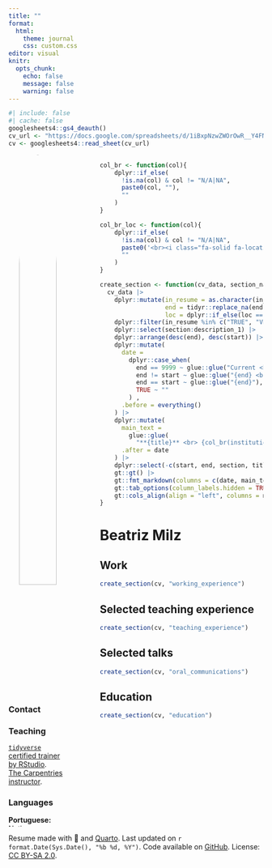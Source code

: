 ```yaml
---
title: ""
format: 
  html:
    theme: journal
    css: custom.css
editor: visual
knitr:
  opts_chunk: 
    echo: false
    message: false
    warning: false
---
```


```r
#| include: false
#| cache: false
googlesheets4::gs4_deauth()
cv_url <- "https://docs.google.com/spreadsheets/d/1iBxpNzwZWOrOwR__Y4FNDQ_3tpw-0trS0PVigsS4z6w/edit?usp=sharing"
cv <- googlesheets4::read_sheet(cv_url)
```

<!-- Sidebar -->

::: columns
::: {.column .aside width="25%"}
<center><a href='https://beamilz.com' target='_blank'> ![](https://avatars.githubusercontent.com/u/42153618?v=4){width="80%" style="border-radius: 50%;"}</center>

</a>

### Contact

<center><span style="font-size: 1.5em;"> <a href='https://beamilz.com' target='_blank'><i class="fa fa-home"></i></a> <a href='https://github.com/beatrizmilz' target='_blank'><i class="fa-brands fa-github"></i></a> <a href='mailto:milz.bea@gmail.com'><i class="fa fa-envelope"></i></a> <a href='https://twitter.com/BeaMilz' target='_blank'><i class="fa-brands fa-twitter"></i></a> <a href='https://discourse.curso-r.com/u/beatrizmilz/summary' target='_blank'><i class="fab fa-discourse"></i></a></center>

</span>

<!-- Hi! I'm a co-organizer of [R-Ladies São Paulo](https://www.instagram.com/rladiessaopaulo/) since 2018, and I have taught in several meetups and workshops. All the slides are available here: [beamilz.com/talks/](https://beamilz.com/talks/). I'm also a co-organizer of [satRday São Paulo](https://saopaulo2019.satrdays.org/) and [LatinR](https://latin-r.com/). -->

### Teaching

<i class="fas fa-chalkboard-teacher"></i> [`tidyverse` certified trainer by RStudio](https://education.rstudio.com/trainers/people/milz+beatriz/). <br> <i class="fas fa-chalkboard-teacher"></i> [The Carpentries instructor](https://carpentries.org/).

### Languages

**Portuguese:** Native <br> **English:** Proficient <br> **Spanish:** Proficient

### Grants

<i class="far fa-star"></i> [rstudio::conf() 2022](https://www.rstudio.com/conference/) - Diversity Scholarship.

<i class="far fa-star"></i> [FAPESP](https://fapesp.br/). Doctorate Scholarship - 2019-2021.

<i class="far fa-star"></i> [useR! 2019](https://user2019.r-project.org/). Diversity Scholarship - Travel and Conference.

<i class="far fa-star"></i> [LatinR 2019](https://latin-r.com/) - Travel and Conference.

### Software review

<i class="fas fa-box-open"></i> [R OpenSci](https://ropensci.org/): [reviews available here](https://github.com/beatrizmilz/ropensci_reviews#ropensci-reviews).

<br><br>

### Software

<i class="fas fa-box-open"></i> [Package {dados} - Available on CRAN](https://cienciadedatos.github.io/dados/) - Co-Author.

<i class="fas fa-box-open"></i> [Package {mananciais}](https://beatrizmilz.github.io/mananciais/) - Author, maintainer.

### Programming skills

<i class="fab fa-r-project"></i> `R` <br> <i class="fa fa-area-chart" aria-hidden="true"></i> `tidyverse` <br> <i class="fab fa-markdown"></i> `RMarkdown / Quarto` <br> <i class="fas fa-code-branch"></i> `Git` <br> <i class="fab fa-github"></i> `GitHub` <br> <i class="fab fa-markdown"></i> `Markdown` <br> <i class="fab fa-html5"></i> `HTML` <br> <i class="fab fa-css3-alt"></i> `CSS` <br>
:::

::: {.column width="5%"}
:::

::: {.column width="70%"}
<!-- Functions -->

```r
col_br <- function(col){
    dplyr::if_else(
      !is.na(col) & col != "N/A|NA", 
      paste0(col, ""),
      ""
    )
}

col_br_loc <- function(col){
    dplyr::if_else(
      !is.na(col) & col != "N/A|NA", 
      paste0('<br><i class="fa-solid fa-location-dot"></i> ', col),
      ""
    )
}

create_section <- function(cv_data, section_name){
  cv_data |>
    dplyr::mutate(in_resume = as.character(in_resume),
                  end = tidyr::replace_na(end, 9999),
                  loc = dplyr::if_else(loc == "Online", NA_character_, loc)) |>
    dplyr::filter(in_resume %in% c("TRUE", "VERDADEIRO"), section == section_name) |>
    dplyr::select(section:description_1) |>
    dplyr::arrange(desc(end), desc(start)) |>
    dplyr::mutate(
      date =
        dplyr::case_when(
          end == 9999 ~ glue::glue("Current <br> | <br> {start}"),
          end != start ~ glue::glue("{end} <br> | <br> {start}"),
          end == start ~ glue::glue("{end}"),
          TRUE ~ ""
        ) ,
      .before = everything()
    ) |>
    dplyr::mutate(
      main_text =
        glue::glue(
          "**{title}** <br> {col_br(institution)} {col_br(description_1)} {col_br_loc(loc)}"),
      .after = date
    ) |>
    dplyr::select(-c(start, end, section, title, institution, loc, description_1)) |>
    gt::gt() |>
    gt::fmt_markdown(columns = c(date, main_text)) |> 
    gt::tab_options(column_labels.hidden = TRUE, table.width = gt::pct(100)) |> 
    gt::cols_align(align = "left", columns = main_text)
}
```

<!-- Main content -->

# Beatriz Milz

## <i class="fa-solid fa-suitcase"></i> Work

```r
create_section(cv, "working_experience")
```

## <i class="fa-solid fa-person-chalkboard"></i> Selected teaching experience

```r
create_section(cv, "teaching_experience")
```

## <i class="fa-solid fa-chalkboard-user"></i> Selected talks

```r
create_section(cv, "oral_communications")
```

## <i class="fa-solid fa-graduation-cap"></i> Education

```r
create_section(cv, "education")
```
:::
:::

<!-- footer -->

<p class="footer">Resume made with 💜 and [Quarto](https://quarto.org/). Last updated on `r format.Date(Sys.Date(), "%b %d, %Y")`. Code available on <i class="fa-brands fa-github"></i> [GitHub](https://github.com/beatrizmilz/resume). License: [CC BY-SA 2.0](https://creativecommons.org/licenses/by-sa/2.0/).</p>

```{=html}
<script src="https://kit.fontawesome.com/1bb720cc6f.js" crossorigin="anonymous"></script>
```
